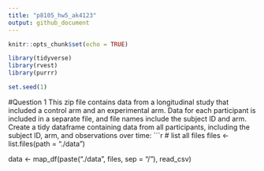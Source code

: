 ```yaml
---
title: "p8105_hw5_ak4123"
output: github_document
---
```


```r
knitr::opts_chunk$set(echo = TRUE)

library(tidyverse)
library(rvest)
library(purrr)

set.seed(1)

```

#Question 1
This zip file contains data from a longitudinal study that included a control arm and an experimental arm. Data for each participant is included in a separate file, and file names include the subject ID and arm.
Create a tidy dataframe containing data from all participants, including the subject ID, arm, and observations over time:
```r

# list all files
files <- list.files(path = "./data")
 
data <- map_df(paste("./data", files, sep = "/"),
                     read_csv)